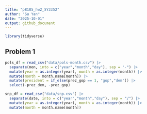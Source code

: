 ```yaml
---
title: "p8105_hw2_SY3352"
author: "Su Yan"
date: "2025-10-01"
output: github_document
---
```


```r
library(tidyverse)
```

## Problem 1
```r
pols_df = read_csv("data/pols-month.csv") |> 
  separate(mon, into = c("year","month","day"), sep = "-") |> 
  mutate(year = as.integer(year), month = as.integer(month)) |> 
  mutate(month = month.name[month]) |> 
  mutate(president = if_else(prez_gop == 1, "gop","dem")) |> 
  select(-prez_dem, -prez_gop)
```

```r
snp_df = read_csv("data/snp.csv") |> 
  separate(date, into = c("year","month","day"), sep = "/") |> 
  mutate(year = as.integer(year), month = as.integer(month)) |> 
  mutate(month = month.name[month]) 
```